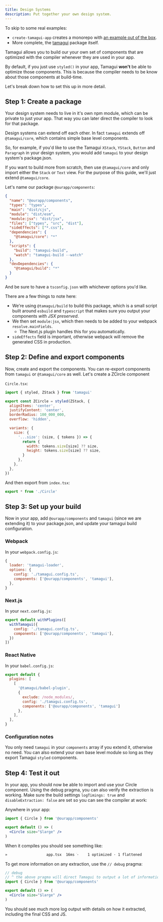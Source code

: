 ```yaml
---
title: Design Systems
description: Put together your own design system.
---
```


To skip to some real examples:

- `create-tamagui-app` creates a monorepo with [an example out of the box](https://github.com/tamagui/starters).
- More complete, the [tamagui](https://github.com/tamagui/tamagui/tree/master/packages/tamagui) package itself.

Tamagui allows you to build our your own set of components that are optimized with the compiler whenever they are used in your app.

By default, if you just use `styled()` in your app, Tamagui **won't** be able to optimize those components. This is because the compiler needs to be know about those components at build-time.

Let's break down how to set this up in more detail.

## Step 1: Create a package

Your design system needs to live in it's own npm module, which can be private to just your app. That way you can later direct the compiler to look for that package.

Design systems can extend off each other. In fact `tamagui` extends off `@tamagui/core`, which contains simple base level components.

So, for example, if you'd like to use the Tamagui `XStack`, `YStack`, `Button` and `Paragraph` in your design system, you would add `tamagui` to your design system's package.json.

If you want to build more from scratch, then use `@tamagui/core` and only import either the `Stack` or `Text` view. For the purpose of this guide, we'll just extend `@tamagui/core`.

Let's name our package `@ourapp/components`:

```json
{
  "name": "@ourapp/components",
  "types": "types",
  "main": "dist/cjs",
  "module": "dist/esm",
  "module:jsx": "dist/jsx",
  "files": ["types", "src", "dist"],
  "sideEffects": ["*.css"],
  "dependencies": {
    "@tamagui/core": "*"
  },
  "scripts": {
    "build": "tamagui-build",
    "watch": "tamagui-build --watch"
  },
  "devDependencies": {
    "@tamagui/build": "*"
  }
}
```

And be sure to have a `tsconfig.json` with whichever options you'd like.

There are a few things to note here:

- We're using `@tamagui/build` to build this package, which is a small script built around `esbuild` and `typescript` that makes sure you output your components _with JSX preserved_.
- We then set `module:jsx`, which then needs to be added to your webpack `resolve.mainFields`.
  - The Next.js plugin handles this for you automatically.
- `sideEffects` field is important, otherwise webpack will remove the generated CSS in production.

## Step 2: Define and export components

Now, create and export the components. You can re-export components from `tamagui` or `@tamagui/core` as well. Let's create a ZCircle component

`Circle.tsx`:

```jsx
import { styled, ZStack } from 'tamagui'

export const ZCircle = styled(ZStack, {
  alignItems: 'center',
  justifyContent: 'center',
  borderRadius: 100_000_000,
  overflow: 'hidden',

  variants: {
    size: {
      '...size': (size, { tokens }) => {
        return {
          width: tokens.size[size] ?? size,
          height: tokens.size[size] ?? size,
        }
      },
    },
  },
})
```

And then export from `index.tsx`:

```jsx
export * from './Circle'
```

## Step 3: Set up your build

Now in your app, add `@ourapp/components` and `tamagui` (since we are extending it) to your package.json, and update your tamagui build configuration.

### Webpack

In your `webpack.config.js`:

```js
{
  loader: 'tamagui-loader',
  options: {
    config: './tamagui.config.ts',
    components: ['@ourapp/components', 'tamagui'],
  },
}
```

### Next.js

In your `next.config.js`:

```js
export default withPlugins([
  withTamagui({
    config: './tamagui.config.ts',
    components: ['@ourapp/components', 'tamagui'],
  })
])
```

### React Native

In your `babel.config.js`:

```js
export default {
  plugins: [
    [
      '@tamagui/babel-plugin',
      {
        exclude: /node_modules/,
        config: './tamagui.config.ts',
        components: ['@ourapp/components', 'tamagui']
      },
    ],
  ],
}
```

### Configuration notes

You only need `tamagui` in your `components` array if you extend it, otherwise no need. You can also extend your own base level module so long as they export Tamagui `styled` components.

## Step 4: Test it out

In your app, you should now be able to import and use your Circle component. Using the debug pragma, you can also verify the extraction is working. Make sure the build settings `logTimings: true` and `disableExtraction: false` are set so you can see the compiler at work:

Anywhere in your app:

```jsx
import { Circle } from '@ourapp/components'

export default () => (
  <Circle size="$large" />
)
```

When it compiles you should see something like:

```bash
»                  app.tsx  16ms ׁ·    1 optimized · 1 flattened
```

To get more information on any extraction, use the `// debug` pragma:

```jsx
// debug
// ^ the above pragma will direct Tamagui to output a lot of information on the extraction
import { Circle } from '@ourapp/components'

export default () => (
  <Circle size="$large" />
)
```

You should see much more log output with details on how it extracted, including the final CSS and JS.
